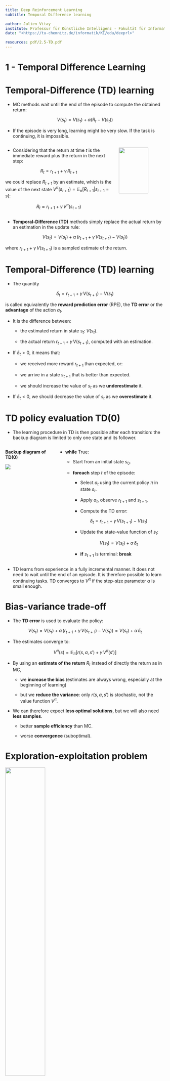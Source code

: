 ```yaml
---
title: Deep Reinforcement Learning
subtitle: Temporal Difference learning

author: Julien Vitay
institute: Professur für Künstliche Intelligenz - Fakultät für Informatik
date: "<https://tu-chemnitz.de/informatik/KI/edu/deeprl>"

resources: pdf/2.5-TD.pdf
---
```


# 1 - Temporal Difference Learning

# Temporal-Difference (TD) learning


* MC methods wait until the end of the episode to compute the obtained return:

$$
    V(s_t) = V(s_t) + \alpha (R_t - V(s_t))
$$

* If the episode is very long, learning might be very slow. If the task is continuing, it is impossible.

::: {.columns}
::: {.column width=70%}

* Considering that the return at time $t$ is the immediate reward plus the return in the next step:

$$
    R_t = r_{t+1} + \gamma \,  R_{t+1}
$$

we could replace $R_{t+1}$ by an estimate, which is the value of the next state $V^\pi(s_{t+1}) = \mathbb{E}_\pi [R_{t+1} | s_{t+1}=s]$:

$$R_t \approx r_{t+1} + \gamma \,  V^\pi(s_{t+1})$$

:::
::: {.column width=30%}

![](img/MCTD.svg){width=80%}

:::
:::


* **Temporal-Difference (TD)** methods simply replace the actual return by an estimation in the update rule:

$$
    V(s_t) = V(s_t) + \alpha \, (r_{t+1} + \gamma \, V(s_{t+1}) - V(s_t))
$$

where $r_{t+1} + \gamma\, V(s_{t+1})$ is a sampled estimate of the return.


# Temporal-Difference (TD) learning

* The quantity

$$\delta_t = r_{t+1} + \gamma \, V(s_{t+1}) - V(s_t)$$

is called equivalently the **reward prediction error** (RPE), the **TD error** or the **advantage** of the action $a_t$. 

* It is the difference between:

    * the estimated return in state $s_t$: $V(s_t)$.

    * the actual return $r_{t+1} + \gamma \, V(s_{t+1})$, computed with an estimation.

* If $\delta_t > 0$, it means that:

    * we received more reward $r_{t+1}$ than expected, or:

    * we arrive in a state $s_{t+1}$ that is better than expected.

    * we should increase the value of $s_t$ as we **underestimate** it.

* If $\delta_t < 0$, we should decrease the value of $s_t$ as we **overestimate** it.


# TD policy evaluation TD(0)

* The learning procedure in TD is then possible after each transition: the backup diagram is limited to only one state and its follower.

::: {.columns}
::: {.column width=30%}

**Backup diagram of TD(0)**

![](img/backup-TD.png)

:::
::: {.column width=70%}

<!-- ![](img/td-algo.png) -->

* **while** True:

    * Start from an initial state $s_0$.

    * **foreach** step $t$ of the episode:

        * Select $a_t$ using the current policy $\pi$ in state $s_t$.

        * Apply $a_t$, observe $r_{t+1}$ and $s_{t+1}$.

        * Compute the TD error:

        $$\delta_t = r_{t+1} + \gamma \, V(s_{t+1}) - V(s_t)$$

        * Update the state-value function of $s_t$:

        $$
            V(s_t) = V(s_t) + \alpha \, \delta_t
        $$

        * **if** $s_{t+1}$ is terminal: **break**

:::
:::


* TD learns from experience in a fully incremental manner. It does not need to wait until the end of an episode. It is therefore possible to learn continuing tasks. TD converges to $V^{\pi}$ if the step-size parameter $\alpha$ is small enough. 


# Bias-variance trade-off

* The **TD error** is used to evaluate the policy:

$$
    V(s_t) = V(s_t) + \alpha \, (r_{t+1} + \gamma \, V(s_{t+1}) - V(s_t)) = V(s_t) + \alpha \, \delta_t
$$

* The estimates converge to:

$$V^\pi(s) = \mathbb{E}_\pi [r(s, a, s') + \gamma \, V^\pi(s')]$$


* By using an **estimate of the return** $R_t$ instead of directly the return as in MC, 

    * we **increase the bias** (estimates are always wrong, especially at the beginning of learning) 

    * but we **reduce the variance**: only $r(s, a, s')$ is stochastic, not the value function $V^\pi$.

* We can therefore expect **less optimal solutions**, but we will also need **less samples**.

    * better **sample efficiency** than MC.

    * worse **convergence** (suboptimal).

# Exploration-exploitation problem


![](img/exploration_vs_exploitation.png){width=50%}

* Q-values can be estimated in the same way:

$$
    Q(s_t, a_t) = Q(s_t, a_t) + \alpha \, (r_{t+1} + \gamma \, Q(s_{t+1}, a_{t+1}) - Q(s_t, a_t))
$$

* Like for MC, the exploration/exploitation trade-off has to be managed: what is the next action $a_{t+1}$? 

* There are therefore two classes of TD control algorithms:

    * **on-policy** (SARSA)

    * **off-policy** (Q-learning).


# SARSA: On-policy TD control


* **SARSA** (state-action-reward-state-action) updates the value of a state-action pair by using the predicted value of the next state-action pair according to the current policy.

::: {.columns}
::: {.column width=100%}

![](img/sarsa-sequence.png){width=60%}

:::
::: {.column width=0%}

:::
:::

* When arriving in $s_{t+1}$ from $(s_t, a_t)$, we already sample the next action:

$$a_{t+1} \sim \pi(s_{t+1}, a)$$

* We can now update the value of $(s_t, a_t)$:

$$
    Q(s_t, a_t) = Q(s_t, a_t) + \alpha \, (r_{t+1} + \gamma \, Q(s_{t+1}, a_{t+1}) - Q(s_t, a_t))
$$

* The next action $a_{t+1}$ will **have to** be executed next: SARSA is **on-policy**. You cannot change your mind and execute another $a_{t+1}$.

* The learned policy must be $\epsilon$-soft (stochastic) to ensure exploration.

* SARSA converges to the optimal policy if $\alpha$ is small enough and if $\epsilon$ (or $\tau$) slowly decreases to 0.



# SARSA: On-policy TD control

::: {.columns}
::: {.column width=100%}

![](img/sarsa-sequence.png){width=60%}

:::
::: {.column width=0%}

:::
:::

* **while** True:

    * Start from an initial state $s_0$ and select $a_0$ using the current policy $\pi$.

    * **foreach** step $t$ of the episode:

        * Apply $a_{t}$, observe $r_{t+1}$ and $s_{t+1}$.

        * Select $a_{t+1}$ using the current **stochastic** policy $\pi$.

        * Update the action-value function of $(s_t, a_t)$:

        $$ Q(s_t, a_t) = Q(s_t, a_t) + \alpha \, (r_{t+1} + \gamma \, Q(s_{t+1}, a_{t+1})  - Q(s_t, a_t)) $$

        * Improve the stochastic policy, e.g:

        $$
            \pi(s_t, a) = \begin{cases}
                            1 - \epsilon \; \text{if} \; a = \text{argmax} \, Q(s_t, a) \\
                            \frac{\epsilon}{|\mathcal{A}(s_t) -1|} \; \text{otherwise.} \\
                          \end{cases}
        $$

        * **if** $s_{t+1}$ is terminal: **break**


# Q-learning: Off-policy TD control

::: {.columns}
::: {.column width=100%}

![](img/sarsa-sequence.png){width=60%}

:::
::: {.column width=0%}

:::
:::

* **Q-learning** directly approximates the optimal action-value function $Q^*$ independently of the current policy, using the greedy action in the next state.

$$Q(s_t, a_t) = Q(s_t, a_t) + \alpha \, (r_{t+1} + \gamma \, \max_a Q(s_{t+1}, a) - Q(s_t, a_t))$$

* The next action $a_{t+1}$ can be generated by a behavior policy: Q-learning is **off-policy**.

* The learned policy can be deterministic.

* The behavior policy can be an $\epsilon$-soft policy derived from $Q$ or expert knowledge.  

* The behavior policy only needs to visit all state-action pairs during learning to ensure optimality.

# Q-learning: Off-policy TD control

* **while** True:

    * Start from an initial state $s_0$.

    * **foreach** step $t$ of the episode:

        * Select $a_{t}$ using the behavior policy $b$ (e.g. derived from $\pi$).

        * Apply $a_t$, observe $r_{t+1}$ and $s_{t+1}$.

        * Update the action-value function of $(s_t, a_t)$:

        $$Q(s_t, a_t) = Q(s_t, a_t) + \alpha \, (r_{t+1} + \gamma \, \max_a Q(s_{t+1}, a) - Q(s_t, a_t))$$

        * Improve greedily the learned policy:
        
        $$\pi(s_t, a) = \begin{cases}
                        1\; \text{if} \; a = \text{argmax} \, Q(s_t, a) \\
                        0 \; \text{otherwise.} \\
                      \end{cases}
        $$


        * **if** $s_{t+1}$ is terminal: **break**

# No need for importance sampling in Q-learning

* In off-policy Monte-Carlo, Q-values are estimated using the return of the rest of the episode on average:

$$Q^\pi(s, a) = \mathbb{E}_{\tau \sim \rho_b}[\rho_{0:T-1} \, R(\tau) | s_0 = s, a_0=a]$$

* As the rest of the episode is generated by $b$, we need to correct the returns using the importance sampling weight.

* In Q-learning, Q-values are estimated using other estimates:

$$Q^\pi(s, a) = \mathbb{E}_{s_t \sim \rho_b, a_t \sim b}[ r_{t+1} + \gamma \, \max_a Q^\pi(s_{t+1}, a) | s_t = s, a_t=a]$$

* As we only sample **transitions** using $b$ and not episodes, there is no need to correct the returns:

    * The returns use estimates $Q^\pi$, which depend on $\pi$ and not $b$.

    * The immediate reward $r_{t+1}$ is stochastic, but is the same whether you sample $a_t$ from $\pi$ or from $b$.



# Q-learning: Gridworld example

::: {.columns}
::: {.column width=50%}


![](img/gridworld.png)

:::
::: {.column width=50%}


* **States:** position of the red rectangle in the grid.

* **Action:** left, right, up, down.

* **Rewards:** 

    * +100 for the blue circle

    * -100 for the green triangles

    * -1 otherwise.

* You will implement this in the exercises.

:::
:::



# Temporal Difference learning

* **Temporal Difference** allow to learn Q-values from single transitions instead of complete episodes.

* MC methods can only be applied to episodic problems, while TD works for continuing tasks.

* MC and TD methods are **model-free**: you do not need to know anything about the environment ($p(s' |s, a)$ and $r(s, a, s')$) to learn.

* The **exploration-exploitation** dilemma must be dealt with:

    * **On-policy** TD (SARSA) follows the learned stochastic policy.

    $$
        Q(s, a) = Q(s, a) + \alpha \, (r(s, a, s') + \gamma \, Q(s', a') - Q(s, a))
    $$

    * **Off-policy** TD (Q-learning) follows a behavior policy and learns a deterministic policy.

    $$
        Q(s, a) = Q(s, a) + \alpha \, (r(s, a, s') + \gamma \, \max_a Q(s', a) - Q(s, a))
    $$

* TD uses **bootstrapping** like DP: it uses other estimates to update one estimate. 

* Q-learning is the go-to method in tabular RL.





# 2 - Actor-critic methods

# Actor-critic methods

::: {.columns}
::: {.column width=50%}


![](img/actorcritic.png){width=60%}

:::
::: {.column width=50%}


* Actor-critic methods are TD methods that have a separate memory structure to explicitly represent the policy independent of the value function.

* The policy $\pi$ is implemented by the **actor**, because it is used to select actions.

* The estimated values $V(s)$ are implemented by the **critic**, because it criticizes the actions made by the actor.

* Learning is always **on-policy**: the critic must learn about and critique whatever policy is currently being followed by the actor.

:::
:::


* The critic computes the **TD error** or **1-step advantage**:

$$\delta_t = r_{t+1} + \gamma \, V(s_{t+1}) - V(s_t)$$

* This scalar signal is the output of the critic and drives learning in both the actor and the critic.


# Actor-critic methods

![Source: <https://www.freecodecamp.org/news/an-intro-to-advantage-actor-critic-methods-lets-play-sonic-the-hedgehog-86d6240171d/>](img/actor-critic-example.png){width=50%}

* The TD error after each transition $(s_t, a_t, r_{t+1}, s_{t+1})$:

$$ \delta_t = r_{t+1} + \gamma V(s_{t+1}) - V(s_t)$$

tells us how good the action $a_t$ was compared to our expectation $V(s_t)$.

* When the advantage $\delta_t > 0$, this means that the action lead to a better reward or a better state than what was expected by $V(s_t)$, which is a **good surprise**, so the action should be reinforced (selected again) and the value of that state increased.

* When $\delta_t < 0$, this means that the previous estimation of $(s_t, a_t)$ was too high (**bad surprise**), so the action should be avoided in the future and the value of the state reduced.


# Actor-critic methods

::: {.columns}
::: {.column width=50%}


![](img/actorcritic.png)

:::
::: {.column width=50%}



* TD error after each transition:

$$ \delta_t = r_{t+1} + \gamma V(s_{t+1}) - V(s_t)$$

* The critic is updated using this scalar signal:

$$ V(s_t) \leftarrow V(s_t) + \alpha \, \delta_t$$

* The actor is updated according to this TD error signal. For example a softmax actor over preferences:

$$p(s_t, a_t) \leftarrow p(s_t, a_t) + \beta \, \delta_t$$

$$\pi(s, a) = \frac{\exp{p(s, a)}}{\sum_b \exp{p(s, b)}}$$

:::
:::


* When $\delta_t >0$, the preference is increased, so the probability of selecting it again increases.

* When $\delta_t <0$, the preference is decreased, so the probability of selecting it again decreases.

* This is the equivalent of **reinforcement comparison** for bandits.

# Actor-critic algorithm with preferences

* Start in $s_0$. Initialize the preferences $p(s,a)$ for each state action pair and the critic $V(s)$ for each state.

* **foreach** step $t$:

    * Select $a_t$ using the **actor** $\pi$ in state $s_t$:

    $$\pi(s_t, a) = \frac{\exp{p(s, a)}}{\sum_b \exp{p(s, b)}}$$

    * Apply $a_t$, observe $r_{t+1}$ and $s_{t+1}$.

    * Compute the TD error in $s_t$ using the **critic**:

    $$
        \delta_t = r_{t+1} + \gamma \, V(s_{t+1}) - V(s_t)
    $$

    * Update the **actor**:

    $$
        p(s_t, a_t) \leftarrow p(s_t, a_t) + \beta \, \delta_t
    $$

    * Update the **critic**:

    $$
        V(s_t) \leftarrow V(s_t) + \alpha \, \delta_t
    $$



# Actor-critic methods

::: {.columns}
::: {.column width=50%}


![](img/actorcritic-perceptron.jpg)

:::
::: {.column width=50%}


* The advantage of the separation between the actor and the critic is that now the actor can take any form (preferences, linear approximation, deep networks).

* It requires minimal computation in order to select the actions, in particular when the action space is huge or even continuous.

* It can learn stochastic policies, which is particularly useful in non-Markov problems.

:::
:::


* **It is obligatory to learn on-policy:** 

    * the critic must evaluate the actions taken by the current actor.
    
    * the actor must learn from the current critic, not "old" V-values.

# Actor-critic methods

* **Value-based** methods use value estimates $Q_t(s, a)$ to infer a policy:

    * **On-policy** methods learn and use a stochastic policy to explore.

    * **Off-policy** methods learn a deterministic policy but use a (stochastic) behavior policy to explore.

* **Policy-based** methods directly learn the policy $\pi_t(s, a)$ (**actor**) using preferences or function approximators.

    * A **critic** learning values is used to improve the policy w.r.t a performance baseline.

    * Actor-critic architectures are strictly **on-policy**.

|               | Bandits       | MDP          | 
|:-------------:|:-------------:|:------------:|
| **Value-based**   |               |              |
| $\qquad$On-policy |$\epsilon$-greedy, softmax | SARSA  |
| $\qquad$Off-policy | greedy  | Q-learning |
| **Policy-based**  | | |
| $\qquad$On-policy | Reinforcement comparison  |  Actor-critic |





# 3 - Eligibility traces and advantage estimation

# Bias-variance trade-off

::: {.columns}
::: {.column width=50%}


![](img/biasvariance.png)

:::
::: {.column width=50%}


* MC has **high variance, zero bias**:

    * Good convergence properties. We are more likely to find the optimal policy.

    * Not very sensitive to initial estimates.

    * Very simple to understand and use.

* TD has **low variance, some bias**:
    
    * Usually more **sample efficient** than MC.
    
    * TD(0) converges to $V^\pi(s)$ (but not always with function approximation). The policy might be suboptimal.
    
    * More sensitive to initial values (bootstrapping).

:::
:::



# Drawback of learning from single transitions

![](img/gridworld-lambda.png){width=60%}

* When the reward function is sparse (e.g. only at the end of a game), only the last action, leading to that reward, will be updated the first time in TD.

$$
    Q(s, a) = Q(s, a) + \alpha \, (r(s, a, s') + \gamma \, \max_a Q(s', a) - Q(s, a))
$$

* The previous actions, which were equally important in obtaining the reward, will only be updated the next time they are visited.

* This makes learning very slow: if the path to the reward has $n$ steps, you will need to repeat the same episode at least $n$ times to learn the Q-value of the first action. 

# n-step advantage

::: {.columns}
::: {.column width=50%}


![](img/nstep.png){width=80%}

:::
::: {.column width=50%}


* Optimally, we would like a trade-off between: 

    * TD (only one state/action is updated each time, small variance but significant bias)

    * Monte-Carlo (all states/actions in an episode are updated, no bias but huge variance).

* In **n-step TD prediction**, the next $n$ rewards are used to estimate the return, the rest is approximated.

:::
:::


* The **n-step return** is the discounted sum of the $n$ next rewards is computed as in MC plus the predicted value at step $t+n$ which replaces the rest as in TD.

$$
    R^n_t = \sum_{k=0}^{n-1} \gamma^{k} \, r_{t+k+1} + \gamma^n \,  V(s_{t+n}) 
$$

* We can update the value of the state with this n-step return:

$$
    V(s_t) = V(s_t) + \alpha \, (R^n_t - V (s_t))
$$



# n-step advantage

::: {.columns}
::: {.column width=50%}


![Credit: S. Levine](img/nstep-principle.png)


:::
::: {.column width=50%}


* The **n-step advantage** at time $t$ is:

$$
A^n_t = \sum_{k=0}^{n-1} \gamma^{k} \, r_{t+k+1} + \gamma^n \,  V(s_{t+n}) - V (s_t)
$$

* It is easy to check that the **TD error** is the 1-step advantage:

$$
    \delta_t = A^1_t = r_{t+1} + \gamma \, V(s_{t+1}) - V(s_t)
$$

:::
:::



* As you use more "real" rewards, you **reduce the bias** of Q-learning.

* As you use estimates for the rest of the episode, you **reduce the variance** of MC methods.

* But how to choose $n$?


# Eligibility traces : forward view

::: {.columns}
::: {.column width=50%}

* One solution is to **average** the n-step returns, using a discount factor $\lambda$ :

$$R^\lambda_t = (1  - \lambda) \, \sum_{n=1}^\infty \lambda^{n-1} \, R^n_t$$


* The term $1- \lambda$ is there to ensure that the coefficients $\lambda^{n-1}$ sum to one.

$$\sum_{n=1}^\infty \lambda^{n-1} = \dfrac{1}{1 - \lambda}$$


* Each reward $r_{t+k+1}$ will count multiple times in the $\lambda$-return. Distant rewards are discounted by $\lambda^k$ in addition to $\gamma^k$.

* Large n-step returns (MC) should not have as much importance as small ones (TD), as they have a high variance.

:::
::: {.column width=50%}

![](img/eligibility-forward.png){width=80%}

![](img/eligibility-forward-decay.png)


:::
:::




# Eligibility traces : forward view

* To understand the role of $\lambda$, let's split the infinite sum w.r.t the end of the episode at time $T$. n-step returns with $n \geq T$ all have a MC return of $R_t$:

$$R^\lambda_t = (1  - \lambda) \, \sum_{n=1}^{T-t-1} \lambda^{n-1} \, R^n_t + \lambda^{T-t-1} \, R_t$$

* $\lambda$ controls the bias-variance trade-off:

    * If $\lambda=0$, the $\lambda$-return is equal to $R^1_t = r_{t+1} + \gamma \, V(s_{t+1})$, i.e. TD: high bias, low variance.

    * If $\lambda=1$, the $\lambda$-return is equal to $R_t = \sum_{k=0}^{\infty} \gamma^{k} \, r_{t+k+1}$, i.e. MC: low bias, high variance.

* This **forward view** of eligibility traces implies to look at all future rewards until the end of the episode to perform a value update. This prevents online learning using single transitions.

![](img/eligibility-forward-view.png){width=60%}



# Eligibility traces : backward view

::: {.columns}
::: {.column width=40%}

![](img/eligibility-backwards.png)

:::
::: {.column width=60%}

![](img/traces.png)

:::
:::

::: {.columns}
::: {.column width=50%}

* Another view on eligibility traces is that the  **TD reward prediction error** at time $t$ is sent backwards in time:

$$
 \delta_t = r_{t+1} + \gamma V(s_{t+1}) - V(s_t)
$$

* Every state $s$ previously visited during the episode will be updated proportionally to the current TD error and an **eligibility trace** $e_t(s)$:

$$
    V(s) \leftarrow V(s) + \alpha \, \delta_t \, e_t(s)
$$

::: 
::: {.column width=50%}

* The eligibility trace defines since how long the state was visited:

$$
    e_t(s) = \begin{cases}
                \gamma \, \lambda \, e_{t-1}(s) \qquad\qquad \text{if} \quad s \neq s_t \\
                e_{t-1}(s) + 1 \qquad \text{if} \quad s = s_t \\
            \end{cases}
$$

* $\lambda$ defines how important is a future TD error for the current state.

:::
:::

# TD($\lambda$) algorithm: policy evaluation

* **foreach** step $t$ of the episode:

    * Select $a_t$ using the current policy $\pi$ in state $s_t$, observe $r_{t+1}$ and $s_{t+1}$.

    * Compute the TD error in $s_t$:

    $$
        \delta_t = r_{t+1} + \gamma \, V_k(s_{t+1}) - V_k(s_t)
    $$

    * Increment the trace of $s_t$:

    $$
        e_{t+1}(s_t) = e_t(s_t) + 1
    $$

    * **foreach** state $s \in [s_o, \ldots, s_t]$ in the episode:

        * Update the state value function:

        $$
            V_{k+1}(s) = V_k(s) + \alpha \, \delta_t \, e_t(s)
        $$

        * Decay the eligibility trace:

        $$
            e_{t+1}(s) = \lambda \, \gamma \, e_t(s)
        $$

    * **if** $s_{t+1}$ is terminal: **break**


# Eligibility traces

![](img/gridworld-lambda.png){width=70%}

* The backward view of eligibility traces can be applied on single transitions, given we know the history of visited states and maintain a trace for each of them.

* Eligibility traces are a very useful way to speed learning up in TD methods and control the bias/variance trade-off.

* This modification can be applied to all TD methods: TD($\lambda$) for states, SARSA($\lambda$) and Q($\lambda$) for actions.

* The main drawback is that we need to keep a trace for ALL possible state-action pairs: memory consumption. Clever programming can limit this issue.

* The value of $\lambda$ has to be carefully chosen for the problem: perhaps initial actions are random and should not be reinforced.

* If your problem is not strictly Markov (POMDP), eligibility traces can help as they update the history!



# Generalized advantage estimation (GAE)

* The **n-step advantage** at time $t$:

$$
A^n_t = \sum_{k=0}^{n-1} \gamma^{k} \, r_{t+k+1} + \gamma^n \,  V(s_{t+n}) - V (s_t)
$$

can be written as function of the TD error of the next $n$ transitions:

$$
    A^{n}_t = \sum_{l=0}^{n-1} \gamma^l \, \delta_{t+l}
$$

::: {.callout-note}
## Proof with $n=2$:

$$\begin{aligned}
A^2_t &= r_{t+1} + \gamma \, r_{t+2} + \gamma^2 \, V(s_{t+2}) - V(s_{t}) \\
&\\
&= (r_{t+1} - V(s_t)) + \gamma \, (r_{t+2} + \gamma \, V(s_{t+2}) ) \\
&\\
&= (r_{t+1} + \gamma \, V(s_{t+1}) - V(s_t)) + \gamma \, (r_{t+2} + \gamma \, V(s_{t+2}) - V(s_{t+1})) \\
&\\
&= \delta_t + \gamma \, \delta_{t+1}
\end{aligned}
$$
:::

::: footer
Schulman, J., Moritz, P., Levine, S., Jordan, M., and Abbeel, P. (2015). High-Dimensional Continuous Control Using Generalized Advantage Estimation. arXiv:1506.02438.
:::


# Generalized advantage estimation (GAE)

::: {.columns}
::: {.column width=45%}

![](img/nstep.png)

:::
::: {.column width=55%}

* The **n-step advantage** realizes a bias/variance trade-off, but which value of $n$ should we choose?

$$
A^n_t = \sum_{k=0}^{n-1} \gamma^{k} \, r_{t+k+1} + \gamma^n \,  V(s_{t+n}) - V (s_t)
$$

* Schulman et al. (2015) proposed a **generalized advantage estimate** (GAE) $A_t^{\text{GAE}(\gamma, \lambda)}$ summing all possible n-step advantages with a discount parameter $\lambda$:

$$A_t^{\text{GAE}(\gamma, \lambda)} = (1 - \lambda) \sum_{n=1}^\infty \lambda^n \, A^n_t$$

:::
:::


* This is just a forward eligibility trace over distant n-step advantages: the 1-step advantage is more important the the 1000-step advantage (too much variance).

* We can show that the GAE can be expressed as a function of the future 1-step TD errors:
$$A_t^{\text{GAE}(\gamma, \lambda)} = \sum_{k=0}^\infty (\gamma \, \lambda)^k \, \delta_{t+k}$$


::: footer
Schulman, J., Moritz, P., Levine, S., Jordan, M., and Abbeel, P. (2015). High-Dimensional Continuous Control Using Generalized Advantage Estimation. arXiv:1506.02438.
:::


# Generalized advantage estimation (GAE)

* **Generalized advantage estimate** (GAE) :

$$A_t^{\text{GAE}(\gamma, \lambda)} = (1 - \lambda) \sum_{n=1}^\infty \lambda^n \, A^n_t  = \sum_{k=0}^\infty (\gamma \, \lambda)^k \, \delta_{t+k}$$

* The parameter $\lambda$ controls the **bias-variance** trade-off.


* When $\lambda=0$, the generalized advantage is the TD error:

$$A_t^{\text{GAE}(\gamma, 0)} = r_{t+1} + \gamma \, V(s_{t+1}) - V(s_t)  = \delta_{t}$$

* When $\lambda=1$, the generalized advantage is the MC advantage:

$$A_t^{\text{GAE}(\gamma, 1)} = \sum_{k=0}^\infty \gamma^k \, r_{t+k+1} - V(s_t) = R_t - V(s_t)$$

* Any value in between controls the bias-variance trade-off: from the high bias / low variance of TD to the small bias / high variance of MC.

* In practice, it leads to a better estimation than n-step advantages, but is more computationally expensive.

::: footer
Schulman, J., Moritz, P., Levine, S., Jordan, M., and Abbeel, P. (2015). High-Dimensional Continuous Control Using Generalized Advantage Estimation. arXiv:1506.02438.
:::



<!-- 
# 5 - Summary of tabular RL methods

# Reinforcement Learning

![](img/rl-agent.jpg){width=50%}

* RL concerns interactions between an agent and its environment, through discrete state-action-reward-state cycles.

* RL gives a **value** to states or state-action pairs in order to find the optimal strategy that gathers the maximum of reward on the long-term (return).

* RL techniques find the optimal strategy when the problem has the Markov property: each state contains enough information about the past of the agent (**MDP**).

* For a MDP, the state-value function $V^\pi$ and action-value function $Q^\pi$ respect the Bellman equation, which has one and only one solution.


# Dynamic Programming

![](img/fullpe.png){width=30%}

* Dynamic programming performs full backups: the value of a state is determined by the value of all its potential successors (bootstrapping). 

* It requires to know the full dynamics of the environment in order to solve exactly the Bellman equations.

* There are two main algorithms, depending on how often the policy is improved during policy evaluation:

    * **policy iteration** 

    * **value iteration**

* DP methods are computationally heavy when the number of states is high, and it can not interact directly with the environment while learning.

# Monte-Carlo methods

::: {.columns}
::: {.column width=20%}

![](img/backup-MC.png)

:::
::: {.column width=80%}

* Monte-Carlo methods use **sample backups** by generating complete episodes from a given state until a termination state is reached.

* The value of a state or action is obtained by averaging the obtained returns over many episodes: 
    
    * no bootstrapping.

    * no dependence between states.

* MC methods interact directly with the environment, but falls into the exploitation/exploration problem: 

    * exploring starts.

    * on-policy.

    * off-policy (importance sampling).

* No bias, huge variance.

:::
:::


# Temporal difference

![](img/backup-TD.png)


* Temporal-difference methods also use sample backups, but do not need complete episodes: learning can occur after a **single transition**.

* The value of a state is therefore dependent on other estimates: bootstrapping.

* It also has exploration issues: 

    * on-policy (SARSA).

    * off-policy (Q-learning).

* The policy and value functions can be computed separately: actor-critic architectures.

* Some bias, less variance.

---

![](img/rl-overview.png)
 -->